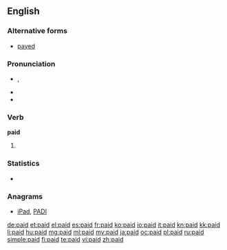 ==English==

===Alternative forms===
* [[payed]] {{italbrac|archaic}}

===Pronunciation===
* {{IPA|/ˈpeɪd/}}, {{SAMPA|/'peId/}}
* {{audio|en-us-paid.ogg|Audio (US)}}
* {{rhymes|eɪd}}

===Verb===
'''paid'''

# {{past of|pay}}

===Statistics===
* {{rank|brother|I've|longer|476|paid|art|neither|suddenly}}

===Anagrams===
* [[iPad#English|iPad]], [[PADI#English|PADI]]

[[de:paid]]
[[et:paid]]
[[el:paid]]
[[es:paid]]
[[fr:paid]]
[[ko:paid]]
[[io:paid]]
[[it:paid]]
[[kn:paid]]
[[kk:paid]]
[[li:paid]]
[[hu:paid]]
[[mg:paid]]
[[ml:paid]]
[[my:paid]]
[[ja:paid]]
[[oc:paid]]
[[pl:paid]]
[[ru:paid]]
[[simple:paid]]
[[fi:paid]]
[[te:paid]]
[[vi:paid]]
[[zh:paid]]